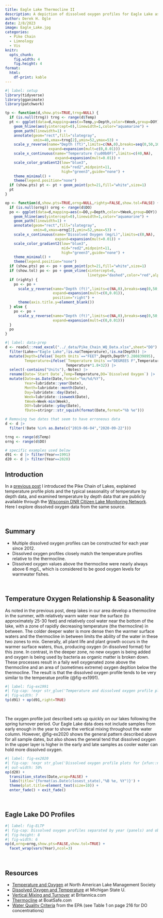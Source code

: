 ```yaml
---
title: Eagle Lake Thermocline II
description: A depiction of dissolved oxygen profiles for Eagle Lake as related to the thermocline.
author: Derek H. Ogle
date: 2/8/2023
image: Eagle_Lake.jpg
categories:
  - Pike Chain
  - Limnology
  - Vis
knitr:
  opts_chunk:
    fig.width: 4
    fig.height: 4
format: 
  html:
    df-print: kable
---
```



```r
#| label: setup
library(tidyverse)
library(gganimate)
library(patchwork)

tp <- function(d,show.pts=TRUE,trng=NULL) {
  if (is.null(trng)) trng <- range(d$Temp)
  pt <- ggplot(data=d,mapping=aes(x=Temp,y=Depth,color=tWeek,group=DOY)) +
    geom_hline(aes(yintercept=0),linewidth=1,color="aquamarine") +
    geom_path(linewidth=1) +
    annotate(geom="rect",fill="slategray",
             xmin=40,xmax=trng[2],ymin=52,ymax=53) +
    scale_y_reverse(name="Depth (ft)",limits=c(NA,0),breaks=seq(0,50,10),
                    expand=expansion(mult=c(0,0.01))) +
    scale_x_continuous(name="Temperature (\u00b0F)",limits=c(40,NA),
                       expand=expansion(mult=0.01)) +
    scale_color_gradient2(low="blue3",
                          mid="red2",midpoint=11,
                          high="green3",guide="none") +
    theme_minimal() +
    theme(legend.position="none")
  if (show.pts) pt <- pt + geom_point(pch=21,fill="white",size=1)
  pt
}

op <- function(d,show.pts=TRUE,orng=NULL,righty=FALSE,show.tol=FALSE) {
  if (is.null(orng)) orng <- range(d$DO)
  po <- ggplot(data=d,mapping=aes(x=DO,y=Depth,color=tWeek,group=DOY)) +
    geom_hline(aes(yintercept=0),linewidth=1,color="aquamarine") +
    geom_path(linewidth=1) +
    annotate(geom="rect",fill="slategray",
             xmin=0,xmax=orng[2],ymin=52,ymax=53) +
    scale_x_continuous(name="Dissolved Oxygen (mg/L)",limits=c(0,NA),
                       expand=expansion(mult=0.01)) +
    scale_color_gradient2(low="blue3",
                          mid="red2",midpoint=11,
                          high="green3",guide="none") +
    theme_minimal() +
    theme(legend.position="none")
  if (show.pts) po <- po + geom_point(pch=21,fill="white",size=1)
  if (show.tol) po <- po + geom_vline(xintercept=6,
                                      linetype="dashed",color="red",alpha=0.5)
  if (righty) {
    po <- po + 
      scale_y_reverse(name="Depth (ft)",limits=c(NA,0),breaks=seq(0,50,10),
                      expand=expansion(mult=c(0,0.01)),
                      position="right") +
      theme(axis.title.y=element_blank())
  } else {
    po <- po + 
      scale_y_reverse(name="Depth (ft)",limits=c(NA,0),breaks=seq(0,50,10),
                      expand=expansion(mult=c(0,0.01)))
  }
  po
}
```

```r
#| label: data-prep
d <- readxl::read_excel("../_data/Pike_Chain_WQ_Data.xlsx",sheet="DO") |>
  filter(Lake=="Eagle Lake",!is.na(Temperature),!is.na(Depth)) |>
  mutate(Depth=ifelse(`Depth Units`=="FEET",Depth,Depth*3.280839895),
         Temperature=ifelse(`Temperature Units`=="DEGREES F",Temperature,
                            Temperature*1.8+32)) |>
  select(-contains("Units"),-Notes) |>
  rename(Date=`Start Date`,Temp=Temperature,DO=`Dissolved Oxygen`) |>
  mutate(Date=as.Date(Date,format="%m/%d/%Y"),
         Year=lubridate::year(Date),
         Month=lubridate::month(Date),
         Day=lubridate::day(Date),
         Week=lubridate::isoweek(Date),
         tWeek=Week-min(Week),
         DOY=lubridate::yday(Date),
         fDate=stringr::str_squish(format(Date,format="%b %e")))

# Removing two dates that seem to have erroneous data
d <- d |>
  filter(!Date %in% as.Date(c("2019-06-04","2020-09-22")))

trng <- range(d$Temp)
orng <- range(d$DO)

# specific examples used below
d91 <- d |> filter(Year==1991)
d20 <- d |> filter(Year==2020)
```

## Introduction
In a [previous post](../Eagle_Thermocline/) I introduced the Pike Chain of Lakes, explained temperature profile plots and the typical seasonality of temperature by depth data, and examined temperature by depth data that are publicly available through the [Wisconsin DNR Citizen Lake Monitoring Network](https://dnr.wi.gov/lakes/waterquality/Station.aspx?id=043077n). Here I explore dissolved oxygen data from the same source.

&nbsp;

:::{.callout-warning icon=false}
# Summary

- Multiple dissolved oxygen profiles can be constructed for each year since 2012.
- Dissolved oxygen profiles closely match the temperature profiles relative to the thermocline.
- Dissolved oxygen values above the thermocline were nearly always above 6 mg/L, which is considered to be good oxygen levels for warmwater fishes.
:::

&nbsp;

## Temperature Oxygen Relationship & Seasonality
As noted in the previous post, deep lakes in our area develop a thermocline in the summer, with relatively warm water near the surface (to approximately 25-30 feet) and relatively cool water near the bottom of the lake, with a zone of rapidly decreasing temperature (the thermocline) in between. The colder deeper water is more dense then the warmer surface waters and the thermocline in between limits the ability of the water in these two zones to mix. Generally, all plant life and plant growth occurs in the warmer surface waters, thus, producing oxygen (in dissolved format) for this zone. In contrast, in the deeper zone, no new oxygen is being added and oxygen is being used by bacteria as organic matter is broken down. These processes result in a faily well oxygenated zone above the thermocline and an area of (sometimes extreme) oxygen depltion below the thermocline. The result is that the dissolved oxygen profile tends to be very similar to the temperatue profile (@fig-ex1991).

```r
#| label: fig-ex1991
#| fig-cap: !expr str_glue('Temperature and dissolved oxygen profile plots for {format(d91$Date[1],format="%B %e, %Y")}. The thin line at the top represents the water surface and the thicker line at the bottom represents the lake bottom.')
#| fig-width: 7
tp(d91) + op(d91,right=TRUE)
```

&nbsp;

The oxygen profile just described sets up quickly on our lakes following the spring turnover period. Our Eagle Lake data does not include samples from early enough in the year to show the vertical mixing throughout the water column. However, @fig-ex2020 shows the general pattern described above for all sample dates, but also shows the general tend that dissolved oxygen in the upper layer is higher in the early and late samples as cooler water can hold more dissolved oxygen.

```r
#| label: fig-ex2020
#| fig-cap: !expr str_glue('Dissolved oxygen profile plots for {xfun::numbers_to_words(length(unique(d20$Date)))} dates throughout the open-water season in 2020.')
#| out-width: 50%
op(d20) +
  transition_states(Date,wrap=FALSE) +
  labs(title='{format(as.Date(closest_state),"%B %e, %Y")}') +
  theme(plot.title=element_text(size=10)) +
  enter_fade() + exit_fade()
```

&nbsp;

## Eagle Lake DO Profiles
```r
#| label: fig-ELTP
#| fig-cap: Dissolved oxygen profiles separated by year (panels) and observation dates. Profile colors start with blue for early May transition through purple and pink to red for early July and then transition through orange and brown to green for late fall. The vertical dashed red line is at 6 mg/L.
#| fig-height: 8
#| fig-width: 6
op(d,orng=orng,show.pts=FALSE,show.tol=TRUE) +
  facet_wrap(vars(Year),ncol=3)
```

&nbsp;

## Resources

- [Temperature and Oxygen](https://www.nalms.org/secchidipin/monitoring-methods/temperature-and-oxygen/) at North American Lake Management Society
- [Dissolved Oxygen and Temperature](https://www.canr.msu.edu/michiganlakes/lake_ecology/dissolved_oxygen_and_temperature) at Michigan State U.
- [Vertical Mixing and Turnover](https://www.britannica.com/science/lake/Currents) at Britannica.com
- [Thermocline](https://www.boatsafe.com/thermocline/) at BoatSafe.com
- [Water Quality Criteria](https://www.epa.gov/sites/default/files/2018-10/documents/quality-criteria-water-1986.pdf) from the EPA (see Table 1 on page 216 for DO concentrations)
